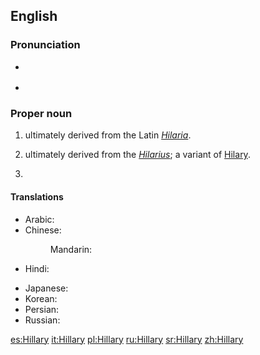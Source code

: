 ==English==

===Pronunciation===
* {{a|UK}} {{IPA|/ˈhɪl.ə.ɹi/|lang=en}}
* {{audio|en-us-Hillary.ogg|Audio (US)|lang=en}}

===Proper noun===
{{en-proper noun}}

# {{given name|female|from=Latin}} ultimately derived from the Latin ''[[Hilaria]]''.
# {{given name|male|from=Latin}} ultimately derived from the {{etyl|la|en}} ''[[Hilarius]]''; a variant of [[Hilary]].
# {{surname|[[patronymic]]|from=given names}}

====Translations====
{{trans-top|female given name}}
* Arabic: {{t|ar|هِيلَارِي|f}}
* Chinese:
*: Mandarin: {{t+|cmn|希拉里|tr=Xīlālǐ|sc=Hani}}
* Hindi: {{t|hi|हिलेरी|f|tr=hilerī|sc=Deva}}
{{trans-mid}}
* Japanese: {{t|ja|ヒラリー|tr=Hirarī}}
* Korean: {{t|ko|힐러리|tr=Hilleori}}
* Persian: {{t|fa|هیلاری|tr=Hilâri|sc=fa-Arab}}
* Russian: {{t|ru|Хиллари|f|tr=Xíllari}}
{{trans-bottom}}

[[es:Hillary]]
[[it:Hillary]]
[[pl:Hillary]]
[[ru:Hillary]]
[[sr:Hillary]]
[[zh:Hillary]]
